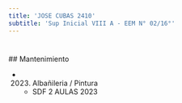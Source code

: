 ```yaml
---
title: 'JOSE CUBAS 2410'
subtitle: 'Sup Inicial VIII A - EEM N° 02/16°'
---
```


#


 ## Mantenimiento

*  (2023) Albañileria / Pintura 
    + SDF 2 AULAS 2023



